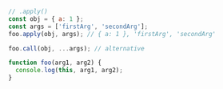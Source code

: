 ```js
// .apply()
const obj = { a: 1 };
const args = ['firstArg', 'secondArg'];
foo.apply(obj, args); // { a: 1 }, 'firstArg', 'secondArg'

foo.call(obj, ...args); // alternative

function foo(arg1, arg2) {
  console.log(this, arg1, arg2);
}
```
